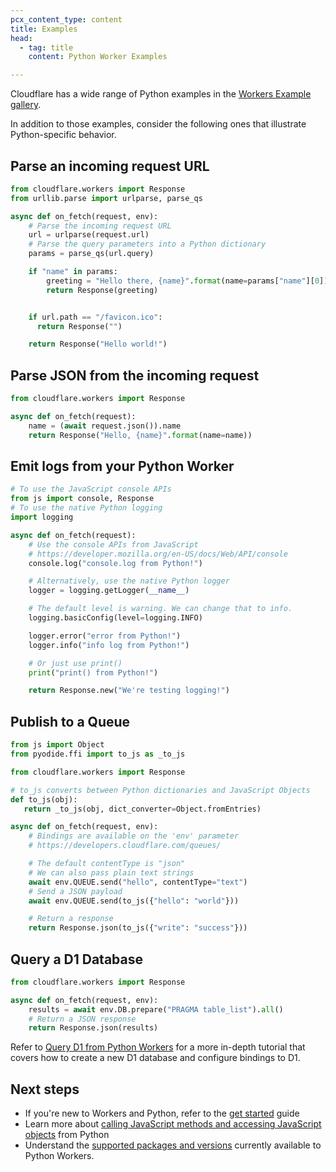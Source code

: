 ```yaml
---
pcx_content_type: content
title: Examples
head:
  - tag: title
    content: Python Worker Examples

---
```


Cloudflare has a wide range of Python examples in the [Workers Example gallery](/workers/examples/?languages=Python).

In addition to those examples, consider the following ones that illustrate Python-specific behavior.

## Parse an incoming request URL

```python
from cloudflare.workers import Response
from urllib.parse import urlparse, parse_qs

async def on_fetch(request, env):
    # Parse the incoming request URL
    url = urlparse(request.url)
    # Parse the query parameters into a Python dictionary
    params = parse_qs(url.query)

    if "name" in params:
        greeting = "Hello there, {name}".format(name=params["name"][0])
        return Response(greeting)


    if url.path == "/favicon.ico":
      return Response("")

    return Response("Hello world!")
```

## Parse JSON from the incoming request

```python
from cloudflare.workers import Response

async def on_fetch(request):
    name = (await request.json()).name
    return Response("Hello, {name}".format(name=name))
```

## Emit logs from your Python Worker

```python
# To use the JavaScript console APIs
from js import console, Response
# To use the native Python logging
import logging

async def on_fetch(request):
    # Use the console APIs from JavaScript
    # https://developer.mozilla.org/en-US/docs/Web/API/console
    console.log("console.log from Python!")

    # Alternatively, use the native Python logger
    logger = logging.getLogger(__name__)

    # The default level is warning. We can change that to info.
    logging.basicConfig(level=logging.INFO)

    logger.error("error from Python!")
    logger.info("info log from Python!")

    # Or just use print()
    print("print() from Python!")

    return Response.new("We're testing logging!")
```

## Publish to a Queue

```python
from js import Object
from pyodide.ffi import to_js as _to_js

from cloudflare.workers import Response

# to_js converts between Python dictionaries and JavaScript Objects
def to_js(obj):
   return _to_js(obj, dict_converter=Object.fromEntries)

async def on_fetch(request, env):
    # Bindings are available on the 'env' parameter
    # https://developers.cloudflare.com/queues/

    # The default contentType is "json"
    # We can also pass plain text strings
    await env.QUEUE.send("hello", contentType="text")
    # Send a JSON payload
    await env.QUEUE.send(to_js({"hello": "world"}))

    # Return a response
    return Response.json(to_js({"write": "success"}))
```

## Query a D1 Database

```python
from cloudflare.workers import Response

async def on_fetch(request, env):
    results = await env.DB.prepare("PRAGMA table_list").all()
    # Return a JSON response
    return Response.json(results)
```

Refer to [Query D1 from Python Workers](/d1/examples/query-d1-from-python-workers/) for a more in-depth tutorial that covers how to create a new D1 database and configure bindings to D1.

## Next steps

* If you're new to Workers and Python, refer to the [get started](/workers/languages/python/) guide
* Learn more about [calling JavaScript methods and accessing JavaScript objects](/workers/languages/python/ffi/) from Python
* Understand the [supported packages and versions](/workers/languages/python/packages/) currently available to Python Workers.

